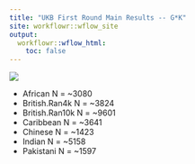 ```yaml
---
title: "UKB First Round Main Results -- G*K"
site: workflowr::wflow_site
output:
  workflowr::wflow_html:
    toc: false
---
```


![](https://raw.githubusercontent.com/mturchin20/InterPath/master/images/20181102.InterPath.Vs2.GK.Analysis.MainResults.vs2.png) 

 * African N = ~3080
 * British.Ran4k N = ~3824
 * British.Ran10k N = ~9601 
 * Caribbean N = ~3641
 * Chinese N = ~1423
 * Indian N = ~5158
 * Pakistani N = ~1597


